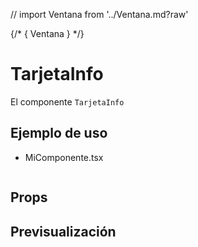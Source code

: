 // import Ventana from '../Ventana.md?raw'

<Meta of={TarjetaStories} />

{/* <Markdown>{ Ventana }</Markdown> */}

# TarjetaInfo
El componente `TarjetaInfo`

## Ejemplo de uso

- MiComponente.tsx
```tsx

```

## Props

<ArgTypes />

## Previsualización

<Stories />

